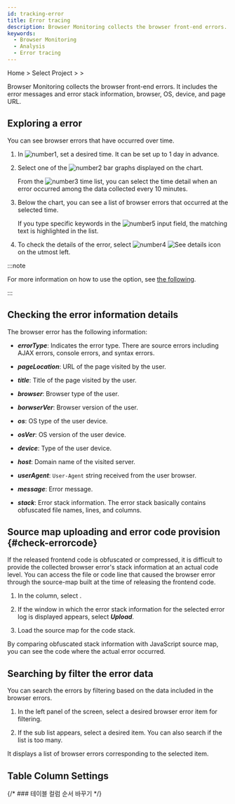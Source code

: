 ```yaml
---
id: tracking-error
title: Error tracing
description: Browser Monitoring collects the browser front-end errors.
keywords:
  - Browser Monitoring
  - Analysis
  - Error tracing
---
```


Home &gt; Select Project &gt; <Cmdname sid="side_analysis" className="uitext" /> &gt; <Cmdname sid="side_browserErrorTracking" className="uitext" />

Browser Monitoring collects the browser front-end errors. It includes the error messages and error stack information, browser, OS, device, and page URL.

## Exploring a error

You can see browser errors that have occurred over time.

<ImgLang img='rum-tracking-error.png' desc='Error Tracking' />

1. In ![number1](/img/number-01.png), set a desired time. It can be set up to 1 day in advance.

2. Select one of the ![number2](/img/number-02.png) bar graphs displayed on the chart. 

   From the ![number3](/img/number-03.png) time list, you can select the time detail when an error occurred among the data collected every 10 minutes.

3. Below the chart, you can see a list of browser errors that occurred at the selected time.

   If you type specific keywords in the ![number5](/img/number-05.png) input field, the matching text is highlighted in the list.

4. To check the details of the error, select ![number4](/img/number-04.png) ![See details icon](/img/ic-caret-right.svg) on the utmost left.

:::note

For more information on how to use the <Cmdname sid="time" className="uitext" /> option, see [the following](usage-ui#timeselector).

:::

## Checking the error information details

The browser error has the following information:

- **_errorType_**: Indicates the error type. There are source errors including AJAX errors, console errors, and syntax errors.

- **_pageLocation_**: URL of the page visited by the user.

- **_title_**: Title of the page visited by the user.

- **_browser_**: Browser type of the user.

- **_borwserVer_**: Browser version of the user.

- **_os_**: OS type of the user device.

- **_osVer_**: OS version of the user device.

- **_device_**: Type of the user device.

- **_host_**: Domain name of the visited server.

- **_userAgent_**: `User-Agent` string received from the user browser.

- **_message_**: Error message.

- **_stack_**: Error stack information. The error stack basically contains obfuscated file names, lines, and columns.

## Source map uploading and error code provision {#check-errorcode}

If the released frontend code is obfuscated or compressed, it is difficult to provide the collected browser error's stack information at an actual code level. You can access the file or code line that caused the browser error through the source-map built at the time of releasing the frontend code.

1. In the <Cmdname sid="exception_stack" className="uitext" /> column, select <Cmdname sid="analysis" className="uitext" />.

   <ImgLang img='browser-error-stack-btn-analysis.png' desc='Error Log' />

2. If the window in which the error stack information for the selected error log is displayed appears, select **_Upload_**.

   <ImgLang img='browser-error-stack-upload.png' desc='Error Stack' />

3. Load the source map for the code stack.

By comparing obfuscated stack information with JavaScript source map, you can see the code where the actual error occurred.

<ImgLang img='browser-error-stack-upload-code.png' desc='' />

## Searching by filter the error data

You can search the errors by filtering based on the data included in the browser errors.

<ImgLang img='rum-tracking-error-filtering.png' desc='' />

1. In the left panel of the screen, select a desired browser error item for filtering. 

2. If the sub list appears, select a desired item. You can also search if the list is too many. 

It displays a list of browser errors corresponding to the selected item.

## Table Column Settings



<Displayorhidetablecolumn level={3} />

{/* ### 테이블 컬럼 순서 바꾸기 */}

<Changeordertablecolumn level={3} />



<Setdisplaytablecontents level={2} />
